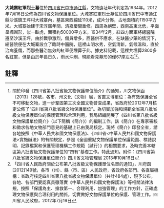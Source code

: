 {{msg:四川省文物保護單位
|名稱 = 大城寨紅軍烈士墓
|編號 = 457
|圖片 = 
|級別 = S8
|分類 = 
|時代 = 1934年
|地点 = [[四川省|四川省]][[巴中市|巴中市]][[通江縣|通江縣]]
|坐標 =
|登錄 = 2012年7月16日
}}
'''大城寨紅軍烈士墓'''位於[[四川省|四川省]][[巴中市|巴中市]][[通江縣|通江縣]]，文物遺址年代判定為1934年。2012年7月16日公佈為四川省文物保護單位。大城寨紅軍烈士墓位於四川省巴中市通江縣沙溪鎮王坪村大城寨內，墓區東西綿延110米，成片分佈，占地面積約1150平方米。大城寨始建于宋淳熙年間，清嘉慶間重修。四周為絕壁，西南高東北低，平面呈橢圓形，似一臥虎，面積約50000平方米。1934年2月，紅四方面軍將總醫院遷至沙溪王坪，由於戰爭激烈，傷員增多，西醫供不應求，在缺醫少藥的情況下，總醫院便在大城寨設立了臨時中醫院，這裡山明水秀，空氣清新，氣候溫和，直於治病養傷，而那些醫治無效的紅軍便埋葬于此。據史料記載，這裡共埋葬2800多名紅軍，但是由於年長日久，雨水沖刷，現能看見墓形的僅67座左右<ref>關於印發《四川省第八批省級文物保護單位簡介》的通知，川文物保函〔2013〕128號，各市、州文化（文物）局，省直文博單位：為有效保護全省不可移動文物，進一步鞏固第三次全國文物普查成果，省政府於2012年7月核定公佈了“四川省第八批省級文物保護單位”。為切實加強和規範全省第八批省級文物保護單位的保護管理和合理利用，我局組織開展了《四川省第八批省級文物保護單位簡介》（以下簡稱《簡介》）的編制工作。該《簡介》在專家審核和徵求各地文物部門意見的基礎上已由我局核定。現將《簡介》印發全省，請各地按照《中華人民共和國文物保護法》、《四川省<中華人民共和國文物保護法>實施辦法》的有關規定，參照《全國重點文物保護單位保護範圍、標誌說明、記錄檔案和保護管理機構工作規範（試行）》的相關要求，及時完善本轄區第八批省級文物保護單位的“四有”基礎工作。特此通知。附件：《四川省第八批省級文物保護單位簡介》四川省文物管理局  2013年10月16日</ref><ref>  「四川省人民政府關於公布第八批省級文物保護單位名單的通知」，川府函[2012]149號，各市（州）、縣（市、區）人民政府，省政府各部門、各直屬機構：省政府核定四川省第八批省級文物保護單位（共計484處），現予公布。各地、各部門要認真貫徹落實《中華人民共和國文物保護法》等相關法律法規，按照「保護為主、搶救第一、合理利用、加強管理」的工作方針，正確處理文物保護與合理利用的關係，切實做好文物保護單位的保護、管理工作。四川省人民政府，2012年7月16日</ref>。
==註釋==
{{reflist}}